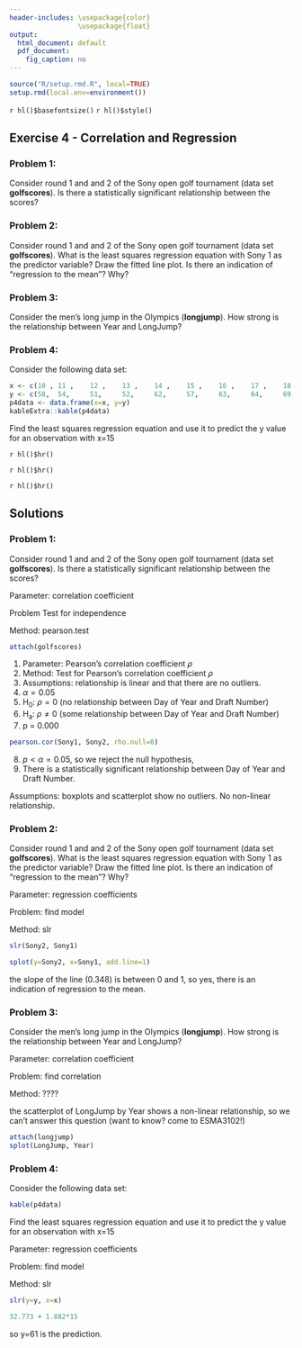 ```yaml
---
header-includes: \usepackage{color} 
                 \usepackage{float}
output:
  html_document: default
  pdf_document:
    fig_caption: no
---
```


```r
source("R/setup.rmd.R", local=TRUE)
setup.rmd(local.env=environment())
```
`r hl()$basefontsize()`
`r hl()$style()`

## Exercise 4 -  Correlation and Regression

### Problem 1:
Consider round 1 and and 2 of the Sony open golf tournament (data set **golfscores**). Is there a statistically significant relationship between the scores?

### Problem 2:
Consider round 1 and and 2 of the Sony open golf tournament (data set **golfscores**). What is the least squares regression equation with Sony 1 as the predictor variable? Draw the fitted line plot. Is there an indication of "regression to the mean"? Why?

### Problem 3:
Consider the men's long jump in the Olympics (**longjump**). How strong is the relationship between Year and LongJump? 

### Problem 4:
Consider the following data set:

```r
x <- c(10 ,	11 ,	12 ,	13 ,	14 ,	15 ,	16 ,	17 ,	18 ,	19,	20 )
y <- c(58, 	54, 	51, 	52, 	62, 	57, 	63, 	64, 	69, 	71 ,	70 )
p4data <- data.frame(x=x, y=y)
kableExtra::kable(p4data)
```

Find the least squares regression equation and use it to predict the y value for an observation with x=15 

`r hl()$hr()`

`r hl()$hr()`

`r hl()$hr()`

## Solutions

### Problem 1:
Consider round 1 and and 2 of the Sony open golf tournament (data set **golfscores**). Is there a statistically significant relationship between the scores?

Parameter: correlation coefficient

Problem Test for independence

Method: pearson.test

```r
attach(golfscores) 
```

1) Parameter: Pearson's correlation coefficient $\rho$
2) Method: Test for Pearson's correlation coefficient $\rho$
3) Assumptions: relationship is linear and that there are no outliers.
4) $\alpha = 0.05$   
5) H~0~: $\rho =0$ (no relationship between Day of Year and Draft Number) 
6) H~a~: $\rho \ne 0$ (some relationship between Day of Year and Draft Number) 
7) p = 0.000 

```r
pearson.cor(Sony1, Sony2, rho.null=0)
```

8) $p<\alpha = 0.05$, so we reject the null hypothesis,
9) There is a statistically significant relationship between Day of Year and Draft Number.  

Assumptions: boxplots and scatterplot show no outliers. No non-linear relationship. 

### Problem 2:
Consider round 1 and and 2 of the Sony open golf tournament (data set **golfscores**). What is the least squares regression equation with Sony 1 as the predictor variable? Draw the fitted line plot. Is there an indication of "regression to the mean"? Why?

Parameter: regression coefficients 

Problem: find model 

Method: slr 

```r
slr(Sony2, Sony1)
```

```r
splot(y=Sony2, x=Sony1, add.line=1)
```

the slope of the line (0.348) is between 0 and 1, so yes, there is an indication of regression to the mean. 

### Problem 3:
Consider the men's long jump in the Olympics (**longjump**). How strong is the relationship between Year and LongJump? 

Parameter: correlation coefficient

Problem: find correlation 

Method: ????

the scatterplot of LongJump by Year shows a non-linear relationship, so we can't answer this question (want to know? come to ESMA3102!) 
```r
attach(longjump)
splot(LongJump, Year)
```

### Problem 4:
Consider the following data set:

```r
kable(p4data)
```

Find the least squares regression equation and use it to predict the y value for an observation with x=15

Parameter: regression coefficients 

Problem: find model 

Method: slr 

```r
slr(y=y, x=x)
```

```r
32.773 + 1.882*15
```

so y=61 is the prediction. 
